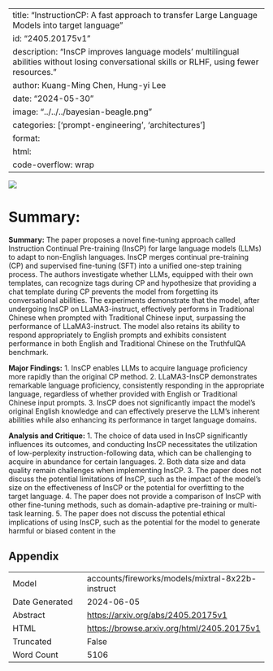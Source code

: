 
---
title: "InstructionCP: A fast approach to transfer Large Language Models into target language"
id: "2405.20175v1"
description: "InsCP improves language models' multilingual abilities without losing conversational skills or RLHF, using fewer resources."
author: Kuang-Ming Chen, Hung-yi Lee
date: "2024-05-30"
image: "../../../bayesian-beagle.png"
categories: ['prompt-engineering', 'architectures']
format:
  html:
    code-overflow: wrap
---

![](../../../bayesian-beagle.png)

# Summary:

**Summary:**
The paper proposes a novel fine-tuning approach called Instruction Continual Pre-training (InsCP) for large language models (LLMs) to adapt to non-English languages. InsCP merges continual pre-training (CP) and supervised fine-tuning (SFT) into a unified one-step training process. The authors investigate whether LLMs, equipped with their own templates, can recognize tags during CP and hypothesize that providing a chat template during CP prevents the model from forgetting its conversational abilities. The experiments demonstrate that the model, after undergoing InsCP on LLaMA3-instruct, effectively performs in Traditional Chinese when prompted with Traditional Chinese input, surpassing the performance of LLaMA3-instruct. The model also retains its ability to respond appropriately to English prompts and exhibits consistent performance in both English and Traditional Chinese on the TruthfulQA benchmark.

**Major Findings:**
1. InsCP enables LLMs to acquire language proficiency more rapidly than the original CP method.
2. LLaMA3-InsCP demonstrates remarkable language proficiency, consistently responding in the appropriate language, regardless of whether provided with English or Traditional Chinese input prompts.
3. InsCP does not significantly impact the model's original English knowledge and can effectively preserve the LLM's inherent abilities while also enhancing its performance in target language domains.

**Analysis and Critique:**
1. The choice of data used in InsCP significantly influences its outcomes, and conducting InsCP necessitates the utilization of low-perplexity instruction-following data, which can be challenging to acquire in abundance for certain languages.
2. Both data size and data quality remain challenges when implementing InsCP.
3. The paper does not discuss the potential limitations of InsCP, such as the impact of the model's size on the effectiveness of InsCP or the potential for overfitting to the target language.
4. The paper does not provide a comparison of InsCP with other fine-tuning methods, such as domain-adaptive pre-training or multi-task learning.
5. The paper does not discuss the potential ethical implications of using InsCP, such as the potential for the model to generate harmful or biased content in the

## Appendix

|          |          |
|----------|----------|
| Model     | accounts/fireworks/models/mixtral-8x22b-instruct       |
| Date Generated     | 2024-06-05       |
| Abstract | [https://arxiv.org/abs/2405.20175v1](https://arxiv.org/abs/2405.20175v1)        |
| HTML     | [https://browse.arxiv.org/html/2405.20175v1](https://browse.arxiv.org/html/2405.20175v1)       |
| Truncated       | False       |
| Word Count       | 5106       |